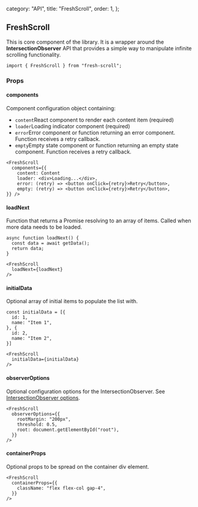   category: "API",
  title: "FreshScroll",
  order: 1,
};


## FreshScroll

This is core component of the library. It is a wrapper around the <strong>IntersectionObserver</strong> API that provides a simple way to manipulate infinite scrolling functionality.

```tsx
import { FreshScroll } from "fresh-scroll";
```

### Props

#### components

Component configuration object containing:

- `content`<span className="text-muted-foreground">React component to render each content item</span> (required)
- `loader`<span className="text-muted-foreground">Loading indicator component</span> (required)
- `error`<span className="text-muted-foreground">Error component or function returning an error component. Function receives a retry callback.</span>
- `empty`<span className="text-muted-foreground">Empty state component or function returning an empty state component. Function receives a retry callback.</span>

```tsx
<FreshScroll 
  components={{
    content: Content  
    loader: <div>Loading...</div>,
    error: (retry) => <button onClick={retry}>Retry</button>,
    empty: (retry) => <button onClick={retry}>Retry</button>,
}} />
```

#### loadNext

Function that returns a Promise resolving to an array of items. Called when more data needs to be loaded.

```tsx
async function loadNext() {
  const data = await getData();
  return data;
}

<FreshScroll 
  loadNext={loadNext}
/>
```

#### initialData

Optional array of initial items to populate the list with.

```tsx
const initialData = [{
  id: 1,
  name: "Item 1",
}, {
  id: 2,
  name: "Item 2",
}]

<FreshScroll 
  initialData={initialData}
/>
```

#### observerOptions 

Optional configuration options for the IntersectionObserver. See [IntersectionObserver options](https://developer.mozilla.org/en-US/docs/Web/API/IntersectionObserver/IntersectionObserver#parameters).

```tsx
<FreshScroll 
  observerOptions={{
    rootMargin: "200px",
    threshold: 0.5,
    root: document.getElementById("root"),
  }}
/>
```

#### containerProps

Optional props to be spread on the container div element.

```tsx
<FreshScroll 
  containerProps={{
    className: "flex flex-col gap-4",
  }}
/>
```